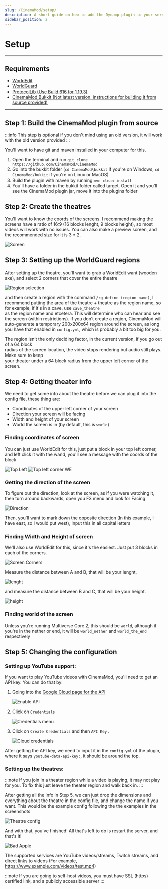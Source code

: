 ```yaml
---
slug: /CinemaMod/setup/
description: A short guide on how to add the Dynamp plugin to your server and some basic configuration lines you should change. 
sidebar_position: 2
---
```

# Setup

---

## Requirements

- [WorldEdit](https://dev.bukkit.org/projects/worldedit/files)
- [WorldGuard](https://dev.bukkit.org/projects/worldguard/files/3903109)
- [ProtocolLib (Use Build 616 for 1.19.3)](https://ci.dmulloy2.net/job/ProtocolLib/)  
- [CinemaMod Bukkit (Not latest version, instructions for building it from source provided)](https://github.com/CinemaMod/CinemaMod-Bukkit/releases/tag/1.2-SNAPSHOT)

---


## Step 1: Build the CinemaMod plugin from source

:::info
This step is optional if you don't mind using an old version, it will work with the old version provided
:::

You'll want to have git and maven installed in your computer for this.

1. Open the terminal and run `git clone https://github.com/CinemaMod/CinemaMod`
2. Go into the bukkit folder (`cd CinemaMod\bukkit` if you're on Windows, `cd CinemaMod/bukkit` if you're on Linux or MacOS)
3. Build the plugin with maven by running `mvn clean install`
4. You'll have a folder in the bukkit folder called target. Open it and you'll see the CinemaMod plugin jar, move it into the plugins folder

## Step 2: Create the theatres

 You'll want to know the coords of the screens. I recommend making the screens have a ratio of 16:9 (16 blocks lenght, 9 blocks height), so most videos will work with no issues. You can also make a preview screen, and the recommended size for it is 3 \* 2.

   ![Screen](https://i.imgur.com/iac3hps.png)

## Step 3: Setting up the WorldGuard regions

After setting up the theatre, you'll want to grab a WorldEdit want (wooden axe), and select 2 corners that cover the entire theatre

   ![Region selection](https://i.imgur.com/pEi1eE3.jpg)

and then create a region with the command `/rg define (region name)`, I recommend putting the area of the theatre + theatre as the region name, so for example, if it's in a cave, use `cave_theatre`  
as the region name and etcetera. This will determine who can hear and see the screen (within restrictions). If you don’t create a region, CinemaMod will auto-generate a temporary 200x200x64 region around the screen, as long you have that enabled in `config.yml`, which is probably a bit too big for you.

The region isn’t the only deciding factor, in the current version, if you go out of a 64 block  
radius of the screen location, the video stops rendering but audio still plays. Make sure to keep  
your theater under a 64 block radius from the upper left corner of the screen.

## Step 4: Getting theater info

We need to get some info about the theatre before we can plug it into the config file, these thing are:

* Coordinates of the upper left corner of your screen
* Direction your screen will be facing
* Width and height of your screen
* World the screen is in (by default, this is `world`)

### Finding coordinates of screen

You can just use WorldEdit for this, just put a block in your top left corner, and left click it with the wand, you'll see a message with the coords of the block

   ![Top Left](https://i.imgur.com/avn51wm.png)
   ![Top left corner WE](https://i.imgur.com/6IP40w1.png)

### Getting the direction of the screen

To figure out the direction, look at the screen, as if you were watching it, then turn around backwards, open you F3 menu and look for Facing

   ![Direction](https://i.imgur.com/8Jmm7iz.png)

Then, you'll want to mark down the opposite direction (In this example, I have east, so I would put west), Input this in all capital letters

### Finding Width and Height of screen

We'll also use WorldEdit for this, since it's the easiest. Just put 3 blocks in each of the corners.

   ![Screen Corners](https://i.imgur.com/Gdqmw5I.png)

Measure the distance between A and B, that will be your lenght,

   ![lenght](https://i.imgur.com/ydmzDLv.png)

and measure the distance between B and C, that will be your height.

   ![height](https://i.imgur.com/CjiZoAS.png)

### Finding world of the screen

Unless you're running Multiverse Core 2, this should be `world`, although if you're in the nether or end, it will be `world_nether` and `world_the_end` respectively

## Step 5: Changing the configuration

### Setting up YouTube support:

If you want to play YouTube videos with CinemaMod, you'll need to get an API key. You can do that by:

1. Going into the [Google Cloud page for the API](https://console.cloud.google.com/apis/library/youtube.googleapis.com)

   ![Enable API](https://i.imgur.com/vaWX57m.png)

1. Click on `Credentials`

   ![Credentials menu](https://i.imgur.com/7BCDOQ1.png)

1. Click on `Create Credentials` and then `API Key` .

   ![Cloud credentials](https://i.imgur.com/BBmmAsy.png)

After getting the API key, we need to input it in the `config.yml` of the plugin, where it says `youtube-data-api-key:`, it should be around the top.

### Setting up the theatres:

:::note
If you join in a theater region while a video is playing, it may not play for you. To fix this just leave the theater region and walk back in. 
:::

After getting all the info in Step 5, we can just drop the dimensions and everything about the theatre in the config file, and change the name if you want. This would be the example config following the the examples in the screenshots

   ![Theatre config](https://i.imgur.com/LIO8ZyO.png)

And with that, you've finished! All that's left to do is restart the server, and that's it!

   ![Bad Apple](https://i.imgur.com/LlkOSW0.png)

The supported services are YouTube videos/streams, Twitch streams, and direct links to videos
(For example, https://www.example.com/videos/test.mp4)  

:::note
If you are going to self-host videos, you must have SSL (https) certified link, and a publicly accessible server 
:::
